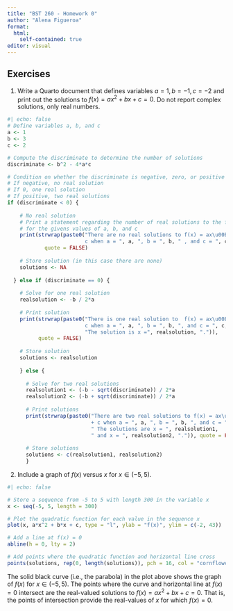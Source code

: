 ```yaml
---
title: "BST 260 - Homework 0"
author: "Alena Figueroa"
format: 
  html:
    self-contained: true
editor: visual
---
```


## Exercises

(1) Write a Quarto document that defines variables $a = 1, b = -1, c = -2$ and print out the solutions to $f(x) = ax^2 + bx + c = 0$. Do not report complex solutions, only real numbers.

```r
#| echo: false
# Define variables a, b, and c
a <- 1
b <- 3
c <- 2

# Compute the discriminate to determine the number of solutions 
discriminate <- b^2 - 4*a*c 

# Condition on whether the discriminate is negative, zero, or positive
# If negative, no real solution
# If 0, one real solution
# If positive, two real solutions 
if (discriminate < 0) {
  
    # No real solution
    # Print a statement regarding the number of real solutions to the function 
    # for the givens values of a, b, and c
    print(strwrap(paste0("There are no real solutions to f(x) = ax\u00B2 + bx +
                         c when a = ", a, ", b = ", b, " , and c = ", c, ".")), 
            quote = FALSE)
  
    # Store solution (in this case there are none)
    solutions <- NA
    
  } else if (discriminate == 0) {
    
    # Solve for one real solution 
    realsolution <- -b / 2*a
    
    # Print solution 
    print(strwrap(paste0("There is one real solution to  f(x) = ax\u00B2 + bx + 
                         c when a = ", a, ", b = ", b, ", and c = ", c, ".", 
                         "The solution is x =", realsolution, ".")),
          quote = FALSE)
    
    # Store solution
    solutions <- realsolution
    
    } else {
      
      # Solve for two real solutions 
      realsolution1 <- (-b - sqrt(discriminate)) / 2*a
      realsolution2 <- (-b + sqrt(discriminate)) / 2*a
  
      # Print solutions 
      print(strwrap(paste0("There are two real solutions to f(x) = ax\u00B2 + bx 
                           + c when a = ", a, ", b = ", b, ", and c = ", c, ".", 
                           " The solutions are x = ", realsolution1,
                           " and x = ", realsolution2, ".")), quote = FALSE)
      
      # Store solutions 
      solutions <- c(realsolution1, realsolution2)
      }
```

(2) Include a graph of $f(x)$ versus $x$ for $x \in (-5,5)$.

```r
#| echo: false

# Store a sequence from -5 to 5 with length 300 in the variable x 
x <- seq(-5, 5, length = 300)

# Plot the quadratic function for each value in the sequence x 
plot(x, a*x^2 + b*x + c, type = "l", ylab = "f(x)", ylim = c(-2, 43))

# Add a line at f(x) = 0
abline(h = 0, lty = 2)

# Add points where the quadratic function and horizontal line cross
points(solutions, rep(0, length(solutions)), pch = 16, col = "cornflowerblue")
```

The solid black curve (i.e., the parabola) in the plot above shows the graph of $f(x)$ for $x \in (-5,5)$. The points where the curve and horizontal line at $f(x) = 0$ intersect are the real-valued solutions to $f(x) = ax^2 + bx + c = 0$. That is, the points of intersection provide the real-values of $x$ for which $f(x) = 0$. 
